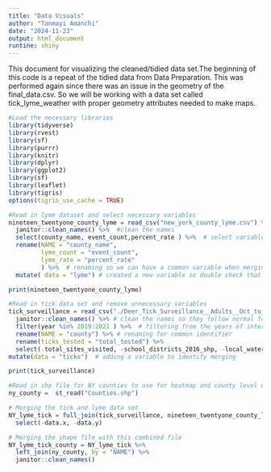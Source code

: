 ```yaml
---
title: "Data Visuals"
author: "Tanmayi Amanchi"
date: "2024-11-23"
output: html_document
runtine: shiny
---
```


This document for visualizing the cleaned/tidied data set.The beginning of this code is a repeat of the tidied data from Data Preparation. This was performed again since there was an issue in the geometry  of the final_data.csv. So we will be working with a data set called tick_lyme_weather with proper geometry attributes needed to make maps.
```r
#Load the necessary libraries 
library(tidyverse)
library(rvest)
library(sf)
library(purrr)
library(knitr)
library(dplyr)
library(ggplot2)
library(sf)
library(leaflet)
library(tigris)
options(tigris_use_cache = TRUE)
``` 

```r
#Read in lyme dataset and select necessary variables
nineteen_twentyone_county_lyme = read_csv("new_york_county_lyme.csv") %>%  #read in the NYC lyme data
  janitor::clean_names() %>%  #clean the names 
  select(county_name, event_count,percent_rate ) %>%  # select variables of interest 
  rename(NAME = "county_name", 
         lyme_count = "event_count",
         lyme_rate = "percent_rate"
         ) %>%  # renaming so we can have a common variable when merging 
  mutate( data = "lyme") # created a new variable so double check that merging was accurate

print(nineteen_twentyone_county_lyme)

```

```r
#Read in tick data set and remove unnecessary variables 
tick_surveillance = read_csv("./Deer_Tick_Surveillance__Adults__Oct_to_Dec__excluding_Powassan_virus__Beginning_2008_20241116.csv") %>% 
  janitor::clean_names() %>% # clean the names so they follow normal form 
  filter(year %in% 2019:2021 ) %>%  # filtering from the years of interest that are based from the lyme disease data 
  rename(NAME = "county") %>% # renaming for common identifier
  rename(ticks_tested = "total_tested") %>% 
  select(-total_sites_visited, -school_districts_2016_shp, -local_waterfront_revitalization_program_lwrp_communities, -new_york_zip_codes, -counties, -nys_senate_districts, -a_phagocytophilum_percent, -b_microti_percent, -b_miyamotoi_percent) %>%  # selecting and removing variables of interest , 
mutate(data = "ticks")  # adding a variable to identify merging 

print(tick_surveillance)
```

```r
#Read in shp file for NY counties to use for heatmap and county level data
ny_county =  st_read("Counties.shp")  
```

```r
# Merging the tick and lyme data set  
NY_lyme_tick = full_join(tick_surveillance, nineteen_twentyone_county_lyme, by = "NAME") %>% 
  select(-data.x, -data.y)

# Merging the shape file with this combined file
NY_lyme_tick_county = NY_lyme_tick %>%
  left_join(ny_county, by = "NAME") %>% 
  janitor::clean_names() 
```
